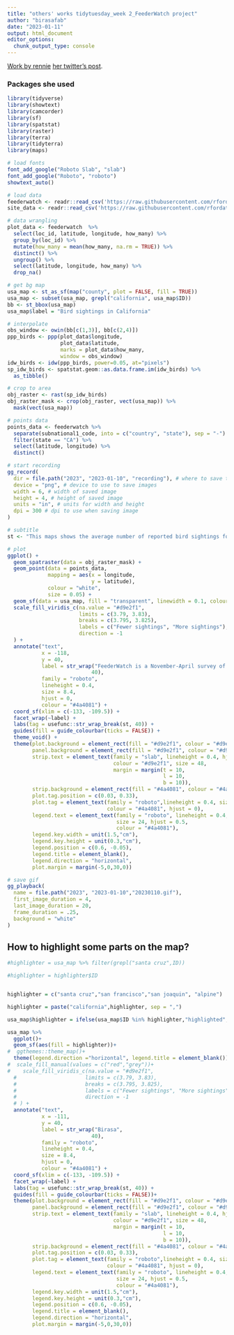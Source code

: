 ```yaml
---
title: "others' works tidytuesday_week 2_FeederWatch project"
author: "birasafab"
date: "2023-01-11"
output: html_document
editor_options: 
  chunk_output_type: console
---
```


[Work by rennie](https://github.com/nrennie/tidytuesday/blob/main/2023/2023-01-10/20230110.R) [her twitter's post](https://twitter.com/nrennie35/status/1612740418206306310).

### Packages she used
```r
library(tidyverse)
library(showtext)
library(camcorder)
library(sf)
library(spatstat)
library(raster)
library(terra)
library(tidyterra)
library(maps)
```


```r
# load fonts
font_add_google("Roboto Slab", "slab")
font_add_google("Roboto", "roboto")
showtext_auto()

# load data
feederwatch <- readr::read_csv('https://raw.githubusercontent.com/rfordatascience/tidytuesday/master/data/2023/2023-01-10/PFW_2021_public.csv')
site_data <- readr::read_csv('https://raw.githubusercontent.com/rfordatascience/tidytuesday/master/data/2023/2023-01-10/PFW_count_site_data_public_2021.csv')

# data wrangling
plot_data <- feederwatch  %>%  
  select(loc_id, latitude, longitude, how_many) %>% 
  group_by(loc_id) %>% 
  mutate(how_many = mean(how_many, na.rm = TRUE)) %>% 
  distinct() %>% 
  ungroup() %>% 
  select(latitude, longitude, how_many) %>% 
  drop_na()

# get bg map
usa_map <- st_as_sf(map("county", plot = FALSE, fill = TRUE))
usa_map <- subset(usa_map, grepl("california", usa_map$ID))
bb <- st_bbox(usa_map)
usa_map$label = "Bird sightings in California"

# interpolate
obs_window <- owin(bb[c(1,3)], bb[c(2,4)])
ppp_birds <- ppp(plot_data$longitude,
                 plot_data$latitude,
                 marks = plot_data$how_many,
                 window = obs_window)
idw_birds <- idw(ppp_birds, power=0.05, at="pixels")
sp_idw_birds <- spatstat.geom::as.data.frame.im(idw_birds) %>% 
  as_tibble()

# crop to area
obj_raster <- rast(sp_idw_birds)
obj_raster_mask <- crop(obj_raster, vect(usa_map)) %>%
  mask(vect(usa_map))

# points data
points_data <- feederwatch %>% 
  separate(subnational1_code, into = c("country", "state"), sep = "-") %>% 
  filter(state == "CA") %>% 
  select(latitude, longitude) %>% 
  distinct()

# start recording
gg_record(
  dir = file.path("2023", "2023-01-10", "recording"), # where to save the recording
  device = "png", # device to use to save images
  width = 6, # width of saved image
  height = 4, # height of saved image
  units = "in", # units for width and height
  dpi = 300 # dpi to use when saving image
)

# subtitle
st <- "This maps shows the average number of reported bird sightings for each observation site, with each site indicated by a white dot.\n\nValues are interpolated using Inverse Distance Weighting which applies a spatial smoothing of numeric values observed at a set of irregular locations. The interpolation includes observations from neighbouring states.\n\nN. Rennie | Data: Project FeederWatch"

# plot
ggplot() +
  geom_spatraster(data = obj_raster_mask) +
  geom_point(data = points_data,
             mapping = aes(x = longitude,
                           y = latitude),
             colour = "white",
             size = 0.05) +
  geom_sf(data = usa_map, fill = "transparent", linewidth = 0.1, colour = "#d9e2f1") +
  scale_fill_viridis_c(na.value = "#d9e2f1",
                       limits = c(3.79, 3.83),
                       breaks = c(3.795, 3.825),
                       labels = c("Fewer sightings", "More sightings"),
                       direction = -1
  ) +
  annotate("text", 
           x = -118,
           y = 40,
           label = str_wrap("FeederWatch is a November-April survey of birds that visit backyards, nature centers, community areas, and other locales in North America. Citizen scientists could birds in areas with plantings, habitat, water, or food that attracts birds.",
                           40),
           family = "roboto",
           lineheight = 0.4,
           size = 8.4,
           hjust = 0,
           colour = "#4a4081") +
  coord_sf(xlim = c(-133, -109.5)) +
  facet_wrap(~label) +
  labs(tag = usefunc::str_wrap_break(st, 40)) +
  guides(fill = guide_colourbar(ticks = FALSE)) +
  theme_void() +
  theme(plot.background = element_rect(fill = "#d9e2f1", colour = "#d9e2f1"),
        panel.background = element_rect(fill = "#d9e2f1", colour = "#d9e2f1"),
        strip.text = element_text(family = "slab", lineheight = 0.4, hjust = 0,
                                  colour = "#d9e2f1", size = 48,
                                  margin = margin(t = 10, 
                                                  l = 10, 
                                                  b = 10)),
        strip.background = element_rect(fill = "#4a4081", colour = "#4a4081"),
        plot.tag.position = c(0.03, 0.33),
        plot.tag = element_text(family = "roboto",lineheight = 0.4, size = 24,
                                colour = "#4a4081", hjust = 0),
        legend.text = element_text(family = "roboto", lineheight = 0.4,
                                   size = 24, hjust = 0.5,
                                   colour = "#4a4081"),
        legend.key.width = unit(1.5,"cm"),
        legend.key.height = unit(0.3,"cm"),
        legend.position = c(0.6, -0.05),
        legend.title = element_blank(),
        legend.direction = "horizontal",
        plot.margin = margin(-5,0,30,0))

# save gif
gg_playback(
  name = file.path("2023", "2023-01-10","20230110.gif"),
  first_image_duration = 4,
  last_image_duration = 20,
  frame_duration = .25,
  background = "white"
)
```



## How to highlight some parts on the map?

```r
#highlighter = usa_map %>% filter(grepl("santa cruz",ID))

#highlighter = highlighter$ID


highlighter = c("santa cruz","san francisco","san joaquin", "alpine")

highlighter = paste("california",highlighter, sep = ",")

usa_map$highlighter = ifelse(usa_map$ID %in% highlighter,"highlighted","not_highlighted")

```

```r
usa_map %>% 
  ggplot()+
  geom_sf(aes(fill = highlighter))+
#  ggthemes::theme_map()+
  theme(legend.direction ="horizontal", legend.title = element_blank())+
#  scale_fill_manual(values = c("red","grey"))+
#    scale_fill_viridis_c(na.value = "#d9e2f1",
  #                      limits = c(3.79, 3.83),
  #                      breaks = c(3.795, 3.825),
  #                      labels = c("Fewer sightings", "More sightings"),
  #                      direction = -1
  # ) +
  annotate("text", 
           x = -111,
           y = 40,
           label = str_wrap("Birasa",
                           40),
           family = "roboto",
           lineheight = 0.4,
           size = 8.4,
           hjust = 0,
           colour = "#4a4081") +
  coord_sf(xlim = c(-133, -109.5)) +
  facet_wrap(~label) +
  labs(tag = usefunc::str_wrap_break(st, 40)) +
  guides(fill = guide_colourbar(ticks = FALSE))+
  theme(plot.background = element_rect(fill = "#d9e2f1", colour = "#d9e2f1"),
        panel.background = element_rect(fill = "#d9e2f1", colour = "#d9e2f1"),
        strip.text = element_text(family = "slab", lineheight = 0.4, hjust = 0,
                                  colour = "#d9e2f1", size = 48,
                                  margin = margin(t = 10, 
                                                  l = 10, 
                                                  b = 10)),
        strip.background = element_rect(fill = "#4a4081", colour = "#4a4081"),
        plot.tag.position = c(0.03, 0.33),
        plot.tag = element_text(family = "roboto",lineheight = 0.4, size = 24,
                                colour = "#4a4081", hjust = 0),
        legend.text = element_text(family = "roboto", lineheight = 0.4,
                                   size = 24, hjust = 0.5,
                                   colour = "#4a4081"),
        legend.key.width = unit(1.5,"cm"),
        legend.key.height = unit(0.3,"cm"),
        legend.position = c(0.6, -0.05),
        legend.title = element_blank(),
        legend.direction = "horizontal",
        plot.margin = margin(-5,0,30,0))
```

